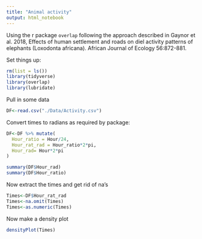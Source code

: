 ```yaml
---
title: "Animal activity"
output: html_notebook
---
```


Using the r package `overlap` following the approach described in Gaynor et al. 2018, Effects of human settlement and roads on diel activity patterns of elephants (Loxodonta africana). African Journal of Ecology 56:872-881.

Set things up:

```r
rm(list = ls())
library(tidyverse)
library(overlap)
library(lubridate)
```

Pull in some data
```r
DF<-read.csv("./Data/Activity.csv")
```
Convert times to radians as required by package:

```r
DF<-DF %>% mutate(
  Hour_ratio = Hour/24,
  Hour_rat_rad = Hour_ratio*2*pi,
  Hour_rad= Hour*2*pi
)

summary(DF$Hour_rad)
summary(DF$Hour_ratio)
```
Now extract the times and get rid of na's
```r
Times<-DF$Hour_rat_rad
Times<-na.omit(Times)
Times<-as.numeric(Times)
```

Now make a density plot

```r
densityPlot(Times)
```

